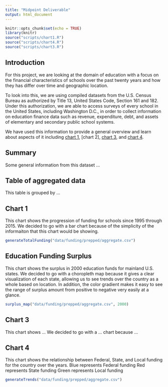 ```yaml
---
title: "Midpoint Deliverable"
output: html_document
---
```


```r
knitr::opts_chunk$set(echo = TRUE)
library(knitr)
source("scripts/chart1.R")
source("scripts/chart4.R")
source("scripts/chart3.R")
```

## Introduction

For this project, we are looking at the domain of education with a focus on the financial characteristics of schools over the past twenty years and how they has differ over time and geographic location.

To look into this, we are using compiled datasets from the U.S. Census Bureau as authorized by Title 13, United States Code, Section 161 and 182. Under this authorization, we are able to access surveys of every school in the United States, including Washington D.C., in order to collect information on education finance data such as revenue, expenditure, debt, and assets of elementary and secondary public school systems.

We have used this information to provide a general overview and learn about aspects of it including [chart 1], [chart 2], [chart 3], and [chart 4].

## Summary

Some general information from this dataset ...

## Table of aggregated data

This table is grouped by ...

## Chart 1

This chart shows the progression of funding for schools since 1995 through 2015. We decided to go with a bar chart because of the simplicity of the informaiton that this chart would be showing.

```r
generateTotalFunding("data/funding/prepped/aggregate.csv")
```

## Education Funding Surplus

This chart shows the surplus in 2000 education funds for mainland U.S. states. We decided to go with a choropleth map because it gives a clear visualization of each state, allowing us to see trends over the country as a whole based on location. In addition, the color gradient makes it easy to see the range of surplus amount from positive to negative very easily at a glance.

```r
surplus_map("data/funding/prepped/aggregate.csv", 2000)
```

## Chart 3

This chart shows ... We decided to go with a ... chart because ...

## Chart 4

This chart shows the relationship between Federal, State, and Local funding for the country over the years.
Blue represents Federal funding
Red represents State funding
Green represents Local funding
```r
generateTrends("data/funding/prepped/aggregate.csv")
```



